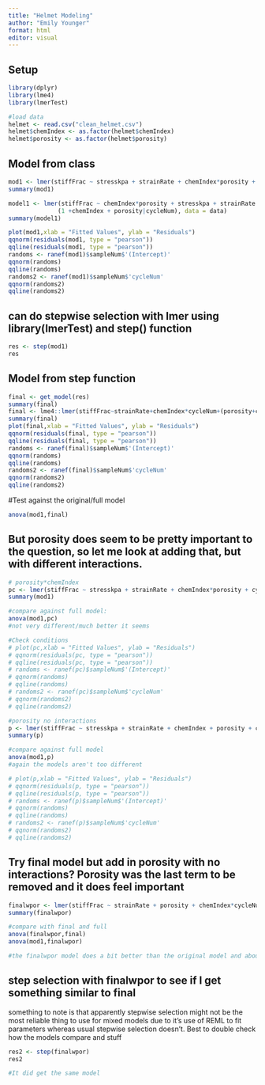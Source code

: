 ```yaml
---
title: "Helmet Modeling"
author: "Emily Younger"
format: html
editor: visual
---
```


## Setup

```r
library(dplyr)
library(lme4)
library(lmerTest)

#load data
helmet <- read.csv("clean_helmet.csv")
helmet$chemIndex <- as.factor(helmet$chemIndex)
helmet$porosity <- as.factor(helmet$porosity)
```

## Model from class

```r
mod1 <- lmer(stiffFrac ~ stresskpa + strainRate + chemIndex*porosity + cycleNum:chemIndex + cycleNum:porosity + cycleNum + (chemIndex + porosity + cycleNum|sampleNum),data=helmet)
summary(mod1)

model1 <- lmer(stiffFrac ~ chemIndex*porosity + stresskpa + strainRate + 
              (1 +chemIndex + porosity|cycleNum), data = data)
summary(model1)

plot(mod1,xlab = "Fitted Values", ylab = "Residuals")
qqnorm(residuals(mod1, type = "pearson"))
qqline(residuals(mod1, type = "pearson"))
randoms <- ranef(mod1)$sampleNum$'(Intercept)'
qqnorm(randoms)
qqline(randoms)
randoms2 <- ranef(mod1)$sampleNum$'cycleNum'
qqnorm(randoms2)
qqline(randoms2)
```

## can do stepwise selection with lmer using library(lmerTest) and step() function

```r
res <- step(mod1)
res
```

## Model from step function

```r
final <- get_model(res)
summary(final)
final <- lme4::lmer(stiffFrac~strainRate+chemIndex*cycleNum+(porosity+cycleNum|sampleNum),data = helmet)
summary(final)
plot(final,xlab = "Fitted Values", ylab = "Residuals")
qqnorm(residuals(final, type = "pearson"))
qqline(residuals(final, type = "pearson"))
randoms <- ranef(final)$sampleNum$'(Intercept)'
qqnorm(randoms)
qqline(randoms)
randoms2 <- ranef(final)$sampleNum$'cycleNum'
qqnorm(randoms2)
qqline(randoms2)
```

#Test against the original/full model

```r
anova(mod1,final)
```

## But porosity does seem to be pretty important to the question, so let me look at adding that, but with different interactions.

```r
# porosity*chemIndex
pc <- lmer(stiffFrac ~ stresskpa + strainRate + chemIndex*porosity + cycleNum:chemIndex + cycleNum + (cycleNum|sampleNum),data=helmet)
summary(mod1)

#compare against full model:
anova(mod1,pc)
#not very different/much better it seems

#Check conditions
# plot(pc,xlab = "Fitted Values", ylab = "Residuals")
# qqnorm(residuals(pc, type = "pearson"))
# qqline(residuals(pc, type = "pearson"))
# randoms <- ranef(pc)$sampleNum$'(Intercept)'
# qqnorm(randoms)
# qqline(randoms)
# randoms2 <- ranef(pc)$sampleNum$'cycleNum'
# qqnorm(randoms2)
# qqline(randoms2)

#porosity no interactions
p <- lmer(stiffFrac ~ stresskpa + strainRate + chemIndex + porosity + cycleNum:chemIndex + cycleNum + (cycleNum|sampleNum),data=helmet)
summary(p)

#compare against full model
anova(mod1,p)
#again the models aren't too different

# plot(p,xlab = "Fitted Values", ylab = "Residuals")
# qqnorm(residuals(p, type = "pearson"))
# qqline(residuals(p, type = "pearson"))
# randoms <- ranef(p)$sampleNum$'(Intercept)'
# qqnorm(randoms)
# qqline(randoms)
# randoms2 <- ranef(p)$sampleNum$'cycleNum'
# qqnorm(randoms2)
# qqline(randoms2)
```

## Try final model but add in porosity with no interactions? Porosity was the last term to be removed and it does feel important

```r
finalwpor <- lmer(stiffFrac ~ strainRate + porosity + chemIndex*cycleNum + (cycleNum | sampleNum),data=helmet)
summary(finalwpor)

#compare with final and full
anova(finalwpor,final)
anova(mod1,finalwpor)

#the finalwpor model does a bit better than the original model and about the same as the final model
```

## step selection with finalwpor to see if I get something similar to final

something to note is that apparently stepwise selection might not be the most reliable thing to use for mixed models due to it's use of REML to fit parameters whereas usual stepwise selection doesn't. Best to double check how the models compare and stuff

```r
res2 <- step(finalwpor)
res2

#It did get the same model
```
